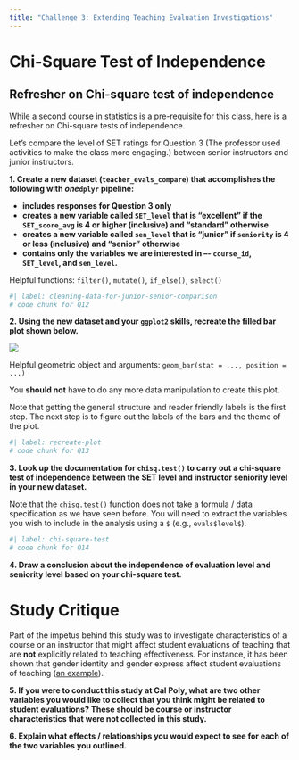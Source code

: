 ```yaml
---
title: "Challenge 3: Extending Teaching Evaluation Investigations"
---
```


# Chi-Square Test of Independence

::: callout-tip
## Refresher on Chi-square test of independence

While a second course in statistics is a pre-requisite for this class, [here](https://openintro-ims.netlify.app/inference-tables#inference-tables) is a refresher on Chi-square tests of independence.
:::

Let’s compare the level of SET ratings for Question 3 (The professor used activities to make the class more engaging.) between senior instructors and junior instructors.

**1. Create a new dataset (`teacher_evals_compare`) that accomplishes the following with *one*`dplyr` pipeline:**

-   **includes responses for Question 3 only**
-   **creates a new variable called `SET_level` that is “excellent” if the `SET_score_avg` is 4 or higher (inclusive) and “standard” otherwise**
-   **creates a new variable called `sen_level` that is “junior” if `seniority` is 4 or less (inclusive) and “senior” otherwise**
-   **contains only the variables we are interested in –- `course_id`, `SET_level`, and `sen_level`.**

::: callout-tip
Helpful functions: `filter()`, `mutate()`, `if_else()`, `select()`
:::

```r
#| label: cleaning-data-for-junior-senior-comparison
# code chunk for Q12

```

**2. Using the new dataset and your `ggplot2` skills, recreate the filled bar plot shown below.**

![](images/challenge-3-recreate-plot.png)

::: callout-tip
Helpful geometric object and arguments: `geom_bar(stat = ..., position = ...)`

You **should not** have to do any more data manipulation to create this plot.

Note that getting the general structure and reader friendly labels is the first step. The next step is to figure out the labels of the bars and the theme of the plot.
:::

```r
#| label: recreate-plot
# code chunk for Q13

```

**3. Look up the documentation for `chisq.test()` to carry out a chi-square test of independence between the SET level and instructor seniority level in your new dataset.**

::: callout-tip
Note that the `chisq.test()` function does not take a formula / data specification as we have seen before. You will need to extract the variables you wish to include in the analysis using a `$` (e.g., `evals$level$`).
:::

```r
#| label: chi-square-test
# code chunk for Q14

```

**4. Draw a conclusion about the independence of evaluation level and seniority level based on your chi-square test.**

# Study Critique

Part of the impetus behind this study was to investigate characteristics of a course or an instructor that might affect student evaluations of teaching that are **not** explicitly related to teaching effectiveness. For instance, it has been shown that gender identity and gender express affect student evaluations of teaching ([an example](https://link.springer.com/article/10.1007/s10755-014-9313-4?nr_email_referer=1)).

**5. If you were to conduct this study at Cal Poly, what are two other variables you would like to collect that you think might be related to student evaluations? These should be course or instructor characteristics that were not collected in this study.**

**6. Explain what effects / relationships you would expect to see for each of the two variables you outlined.**
